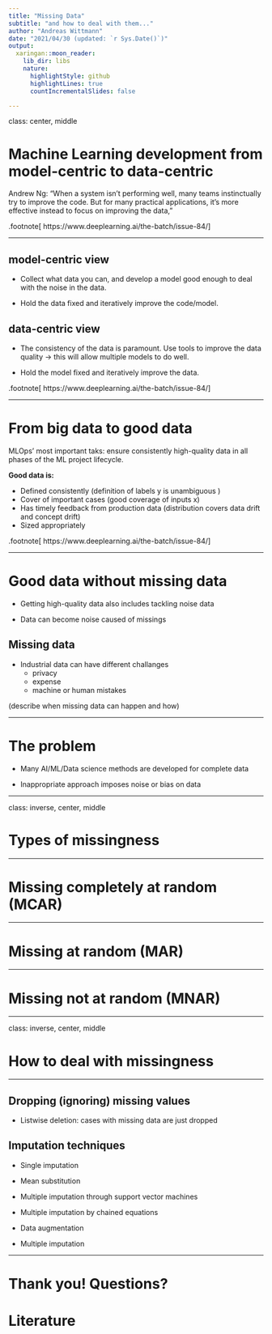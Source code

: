 ```yaml
---
title: "Missing Data"
subtitle: "and how to deal with them..."
author: "Andreas Wittmann"
date: "2021/04/30 (updated: `r Sys.Date()`)"
output:
  xaringan::moon_reader:
    lib_dir: libs
    nature:
      highlightStyle: github
      highlightLines: true
      countIncrementalSlides: false

---
```


class: center, middle

# Machine Learning development from <br> model-centric to data-centric

Andrew Ng: “When a system isn’t performing well, many teams instinctually try to improve the code. But for many practical applications, it’s more effective instead to focus on improving the data,”

.footnote[
https://www.deeplearning.ai/the-batch/issue-84/
]

---

## model-centric view

- Collect what data you can, and develop a model good enough to deal with the noise
in the data.

- Hold the data fixed and iteratively improve the code/model.

## data-centric view
- The consistency of the data is paramount. Use tools to improve the data quality
$\rightarrow$ this will allow multiple models to do well.

- Hold the model fixed and iteratively improve the data.


.footnote[
https://www.deeplearning.ai/the-batch/issue-84/
]

---

# From big data to good data 

MLOps' most important taks: ensure consistently high-quality data in all phases of 
the ML project lifecycle.

**Good data is:**

- Defined consistently (definition of labels y is unambiguous )
- Cover of important cases (good coverage of inputs x)
- Has timely feedback from production data (distribution covers data drift and concept drift)
- Sized appropriately

.footnote[
https://www.deeplearning.ai/the-batch/issue-84/
]


---

# Good data without missing data

- Getting high-quality data also includes tackling noise data

- Data can become noise caused of missings

## Missing data

- Industrial data can have different challanges
  - privacy
  - expense
  - machine or human mistakes

(describe when missing data can happen and how)

---

# The problem

- Many AI/ML/Data science methods are developed for complete data

- Inappropriate approach imposes noise or bias on data

---

class: inverse, center, middle

# Types of missingness

---

# Missing completely at random (MCAR)

---

# Missing at random (MAR)

---

# Missing not at random (MNAR)

---


class: inverse, center, middle

# How to deal with missingness

---

## Dropping (ignoring) missing values

- Listwise deletion: cases with missing data are just dropped

## Imputation techniques

- Single imputation

- Mean substitution

- Multiple imputation through support vector machines

- Multiple imputation by chained equations

- Data augmentation


- Multiple imputation

---

# Thank you! Questions?



# Literature
